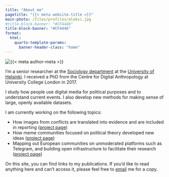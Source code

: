 ```yaml
---
title: "About me"
pagetitle: "{{< meta website.title >}}"
main-photo: /files/profiles/aleksi.jpg
#title-block-banner: "#CF4446"
title-block-banner: "#CF4446"
format:
  html:
    quarto-template-params:
      banner-header-class: "home"
---
```


::: {.grid}

::: {.g-col-12 .g-col-sm-4}

```{=html}
<div class="grid" style="--bs-columns: 5; row-gap: 0;">
  <div class="g-col-1 g-col-sm-0"></div>
  <div class="g-col-3 g-col-sm-5">
    <picture>
      <source media="(max-width: 576px)" srcset="{{< meta main-photo-square >}}">
      <source media="(min-width: 576px)" srcset="{{< meta main-photo >}}">
      <img class="img-fluid" src="{{< meta main-photo >}}" alt="{{< meta author-meta >}}">
    </picture>
  </div>
  <div class="g-col-1 g-col-sm-0"></div>
</div>
```

:::

::: {.g-col-12 .g-col-sm-8}

I'm a senior researcher at the [Sociology department](https://www.helsinki.fi/en/faculty-social-sciences/research/disciplines-and-research-units/sociology) at the [University of Helsinki](https://www.helsinki.fi). I received a PhD from the Centre for Digital Anthropology at University College London in 2017.

I study how people use digital media for political purposes and to understand current events. I also develop new methods for making sense of large, openly available datasets.

I am currently working on the following topics:

- How images from conflicts are translated into evidence and are included in reporting ([project page](https://researchportal.helsinki.fi/en/projects/eyewitness-images-and-networked-verification-in-the-war-in-ukrain))
- How meme communities focused on political theory developed new ideas ([project page](https://vastapuhe.fi))
- Mapping out European communities on unmoderated platforms such as Telegram, and building open infrastructure to facilitate their research ([project page](https://www.tuni.fi/en/research/everyday-affective-practices-online-producing-experiencing-and-managing-hate-speech))

On this site, you can find links to my publications. If you’d like to read anything here and can’t access it, please feel free to [email](aleksi.knuutila@helsinki.fi) me for a copy.

:::

:::
